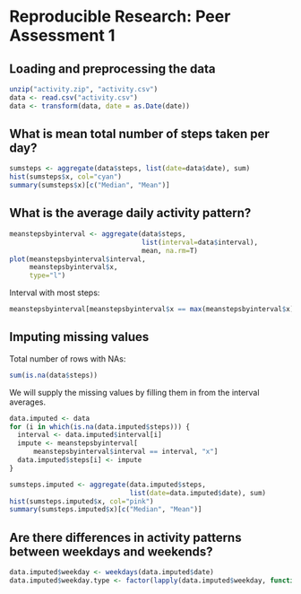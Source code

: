 # Reproducible Research: Peer Assessment 1


## Loading and preprocessing the data
```{r}
unzip("activity.zip", "activity.csv")
data <- read.csv("activity.csv")
data <- transform(data, date = as.Date(date))
```


## What is mean total number of steps taken per day?
```{r fig.width=6, fig.height=6}
sumsteps <- aggregate(data$steps, list(date=data$date), sum)
hist(sumsteps$x, col="cyan")
summary(sumsteps$x)[c("Median", "Mean")]
```


## What is the average daily activity pattern?
```{r fig.width=6, fig.height=6}
meanstepsbyinterval <- aggregate(data$steps, 
                                 list(interval=data$interval), 
                                 mean, na.rm=T)
plot(meanstepsbyinterval$interval, 
     meanstepsbyinterval$x, 
     type="l")

```

Interval with most steps: 
```{r fig.width=6, fig.height=6}
meanstepsbyinterval[meanstepsbyinterval$x == max(meanstepsbyinterval$x), "interval"]
```


## Imputing missing values
Total number of rows with NAs: 
```{r} 
sum(is.na(data$steps))
```

We will supply the missing values by filling them in from the interval averages.
```{r}
data.imputed <- data
for (i in which(is.na(data.imputed$steps))) {
  interval <- data.imputed$interval[i]
  impute <- meanstepsbyinterval[
      meanstepsbyinterval$interval == interval, "x"]
  data.imputed$steps[i] <- impute
}
```

```{r fig.width=6, fig.height=6}
sumsteps.imputed <- aggregate(data.imputed$steps, 
                              list(date=data.imputed$date), sum)
hist(sumsteps.imputed$x, col="pink")
summary(sumsteps.imputed$x)[c("Median", "Mean")]
```



## Are there differences in activity patterns between weekdays and weekends?
```{r}
data.imputed$weekday <- weekdays(data.imputed$date)
data.imputed$weekday.type <- factor(lapply(data.imputed$weekday, function(day) {if (day == "Saturday" || day == "Sunday") { "weekend" } else { "weekday" }}), c("weekend", "weekday"))


```

